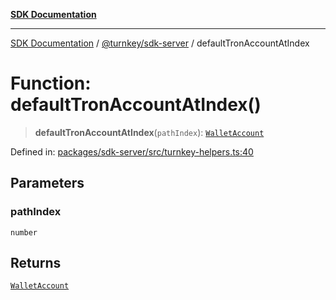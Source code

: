 [**SDK Documentation**](../../../README.mdx)

***

[SDK Documentation](../../../packages.mdx) / [@turnkey/sdk-server](../README.mdx) / defaultTronAccountAtIndex

# Function: defaultTronAccountAtIndex()

> **defaultTronAccountAtIndex**(`pathIndex`): [`WalletAccount`](../interfaces/WalletAccount.mdx)

Defined in: [packages/sdk-server/src/turnkey-helpers.ts:40](https://github.com/tkhq/sdk/blob/e1b1a69bdd608320aaf03cc2dbbf68dc0c52b28d/packages/sdk-server/src/turnkey-helpers.ts#L40)

## Parameters

### pathIndex

`number`

## Returns

[`WalletAccount`](../interfaces/WalletAccount.mdx)
